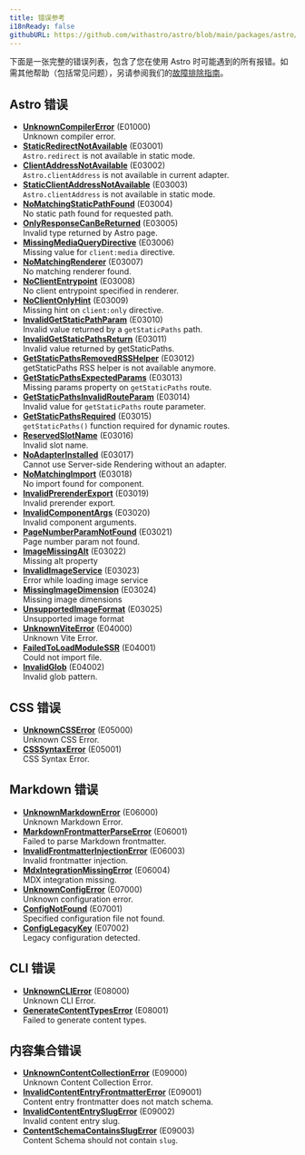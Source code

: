 ```yaml
---
title: 错误参考
i18nReady: false
githubURL: https://github.com/withastro/astro/blob/main/packages/astro/src/core/errors/errors-data.ts
---
```


下面是一张完整的错误列表，包含了您在使用 Astro 时可能遇到的所有报错。如需其他帮助（包括常见问题），另请参阅我们的[故障排除指南](/zh-cn/guides/troubleshooting/)。

## Astro 错误

- [**UnknownCompilerError**](/zh-cn/reference/errors/unknown-compiler-error/) (E01000)<br/>Unknown compiler error.
- [**StaticRedirectNotAvailable**](/zh-cn/reference/errors/static-redirect-not-available/) (E03001)<br/>`Astro.redirect` is not available in static mode.
- [**ClientAddressNotAvailable**](/zh-cn/reference/errors/client-address-not-available/) (E03002)<br/>`Astro.clientAddress` is not available in current adapter.
- [**StaticClientAddressNotAvailable**](/zh-cn/reference/errors/static-client-address-not-available/) (E03003)<br/>`Astro.clientAddress` is not available in static mode.
- [**NoMatchingStaticPathFound**](/zh-cn/reference/errors/no-matching-static-path-found/) (E03004)<br/>No static path found for requested path.
- [**OnlyResponseCanBeReturned**](/zh-cn/reference/errors/only-response-can-be-returned/) (E03005)<br/>Invalid type returned by Astro page.
- [**MissingMediaQueryDirective**](/zh-cn/reference/errors/missing-media-query-directive/) (E03006)<br/>Missing value for `client:media` directive.
- [**NoMatchingRenderer**](/zh-cn/reference/errors/no-matching-renderer/) (E03007)<br/>No matching renderer found.
- [**NoClientEntrypoint**](/zh-cn/reference/errors/no-client-entrypoint/) (E03008)<br/>No client entrypoint specified in renderer.
- [**NoClientOnlyHint**](/zh-cn/reference/errors/no-client-only-hint/) (E03009)<br/>Missing hint on `client:only` directive.
- [**InvalidGetStaticPathParam**](/zh-cn/reference/errors/invalid-get-static-path-param/) (E03010)<br/>Invalid value returned by a `getStaticPaths` path.
- [**InvalidGetStaticPathsReturn**](/zh-cn/reference/errors/invalid-get-static-paths-return/) (E03011)<br/>Invalid value returned by getStaticPaths.
- [**GetStaticPathsRemovedRSSHelper**](/zh-cn/reference/errors/get-static-paths-removed-rsshelper/) (E03012)<br/>getStaticPaths RSS helper is not available anymore.
- [**GetStaticPathsExpectedParams**](/zh-cn/reference/errors/get-static-paths-expected-params/) (E03013)<br/>Missing params property on `getStaticPaths` route.
- [**GetStaticPathsInvalidRouteParam**](/zh-cn/reference/errors/get-static-paths-invalid-route-param/) (E03014)<br/>Invalid value for `getStaticPaths` route parameter.
- [**GetStaticPathsRequired**](/zh-cn/reference/errors/get-static-paths-required/) (E03015)<br/>`getStaticPaths()` function required for dynamic routes.
- [**ReservedSlotName**](/zh-cn/reference/errors/reserved-slot-name/) (E03016)<br/>Invalid slot name.
- [**NoAdapterInstalled**](/zh-cn/reference/errors/no-adapter-installed/) (E03017)<br/>Cannot use Server-side Rendering without an adapter.
- [**NoMatchingImport**](/zh-cn/reference/errors/no-matching-import/) (E03018)<br/>No import found for component.
- [**InvalidPrerenderExport**](/zh-cn/reference/errors/invalid-prerender-export/) (E03019)<br/>Invalid prerender export.
- [**InvalidComponentArgs**](/zh-cn/reference/errors/invalid-component-args/) (E03020)<br/>Invalid component arguments.
- [**PageNumberParamNotFound**](/zh-cn/reference/errors/page-number-param-not-found/) (E03021)<br/>Page number param not found.
- [**ImageMissingAlt**](/zh-cn/reference/errors/image-missing-alt/) (E03022)<br/>Missing alt property
- [**InvalidImageService**](/zh-cn/reference/errors/invalid-image-service/) (E03023)<br/>Error while loading image service
- [**MissingImageDimension**](/zh-cn/reference/errors/missing-image-dimension/) (E03024)<br/>Missing image dimensions
- [**UnsupportedImageFormat**](/zh-cn/reference/errors/unsupported-image-format/) (E03025)<br/>Unsupported image format
- [**UnknownViteError**](/zh-cn/reference/errors/unknown-vite-error/) (E04000)<br/>Unknown Vite Error.
- [**FailedToLoadModuleSSR**](/zh-cn/reference/errors/failed-to-load-module-ssr/) (E04001)<br/>Could not import file.
- [**InvalidGlob**](/zh-cn/reference/errors/invalid-glob/) (E04002)<br/>Invalid glob pattern.
## CSS 错误

- [**UnknownCSSError**](/zh-cn/reference/errors/unknown-csserror/) (E05000)<br/>Unknown CSS Error.
- [**CSSSyntaxError**](/zh-cn/reference/errors/csssyntax-error/) (E05001)<br/>CSS Syntax Error.
## Markdown 错误

- [**UnknownMarkdownError**](/zh-cn/reference/errors/unknown-markdown-error/) (E06000)<br/>Unknown Markdown Error.
- [**MarkdownFrontmatterParseError**](/zh-cn/reference/errors/markdown-frontmatter-parse-error/) (E06001)<br/>Failed to parse Markdown frontmatter.
- [**InvalidFrontmatterInjectionError**](/zh-cn/reference/errors/invalid-frontmatter-injection-error/) (E06003)<br/>Invalid frontmatter injection.
- [**MdxIntegrationMissingError**](/zh-cn/reference/errors/mdx-integration-missing-error/) (E06004)<br/>MDX integration missing.
- [**UnknownConfigError**](/zh-cn/reference/errors/unknown-config-error/) (E07000)<br/>Unknown configuration error.
- [**ConfigNotFound**](/zh-cn/reference/errors/config-not-found/) (E07001)<br/>Specified configuration file not found.
- [**ConfigLegacyKey**](/zh-cn/reference/errors/config-legacy-key/) (E07002)<br/>Legacy configuration detected.
## CLI 错误

- [**UnknownCLIError**](/zh-cn/reference/errors/unknown-clierror/) (E08000)<br/>Unknown CLI Error.
- [**GenerateContentTypesError**](/zh-cn/reference/errors/generate-content-types-error/) (E08001)<br/>Failed to generate content types.
## 内容集合错误

- [**UnknownContentCollectionError**](/zh-cn/reference/errors/unknown-content-collection-error/) (E09000)<br/>Unknown Content Collection Error.
- [**InvalidContentEntryFrontmatterError**](/zh-cn/reference/errors/invalid-content-entry-frontmatter-error/) (E09001)<br/>Content entry frontmatter does not match schema.
- [**InvalidContentEntrySlugError**](/zh-cn/reference/errors/invalid-content-entry-slug-error/) (E09002)<br/>Invalid content entry slug.
- [**ContentSchemaContainsSlugError**](/zh-cn/reference/errors/content-schema-contains-slug-error/) (E09003)<br/>Content Schema should not contain `slug`.
